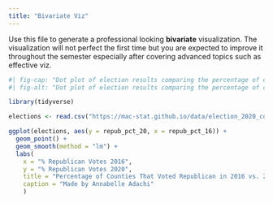 ```yaml
---
title: "Bivariate Viz"
---
```


Use this file to generate a professional looking **bivariate** visualization.  The visualization will not perfect the first time but you are expected to improve it throughout the semester especially after covering advanced topics such as effective viz.

```r
#| fig-cap: "Dot plot of election results comparing the percentage of counties that voted for a Republican candidate in 2016 with the same figure in 2020. Source: https://mac-stat.github.io/data/election_2020_county.csv"
#| fig-alt: "Dot plot of election results comparing the percentage of counties that voted for a Republican candidate in 2016 with the same figure in 2020. Source: https://mac-stat.github.io/data/election_2020_county.csv. The 2016 percentages are on the x-axis and the 2020 percentages are on the y-axis. The data shows a positive trendline, indicating a positive correlation between percentages of Republican votes in 2016 and similar percentages in 2020."

library(tidyverse)

elections <- read.csv("https://mac-stat.github.io/data/election_2020_county.csv")

ggplot(elections, aes(y = repub_pct_20, x = repub_pct_16)) +
  geom_point() +
  geom_smooth(method = "lm") +
  labs(
    x = "% Republican Votes 2016", 
    y = "% Republican Votes 2020", 
    title = "Percentage of Counties That Voted Republican in 2016 vs. 2020",
    caption = "Made by Annabelle Adachi"
    )
```

